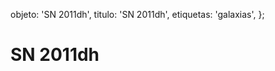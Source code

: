 
  objeto: 'SN 2011dh',
  titulo: 'SN 2011dh',
  etiquetas: 'galaxias',
};

# SN 2011dh

<Imagen
  src="objeto/sn2011-dh_20110622_1_user_556_sn2011dh_4_300s_1___1800s_22junio_2011pa_1308817056_407104.jpg"
  fecha="20110622"
/>